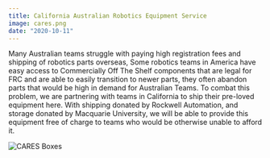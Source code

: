 ```yaml
---
title: California Australian Robotics Equipment Service
image: cares.png
date: "2020-10-11"
---
```


Many Australian teams struggle with paying high registration fees and shipping of robotics parts overseas,
Some robotics teams in America have easy access to Commercially Off The Shelf components that are legal for FRC and are able to easily transition to newer parts, they often abandon parts that would be high in demand for Australian Teams.
To combat this problem, we are partnering with teams in California to ship their pre-loved equipment here. With shipping donated by Rockwell Automation, and storage donated by Macquarie University, we will be able to provide this equipment free of charge to teams who would be otherwise unable to afford it.

![CARES Boxes](./caresboxes.jpg)
